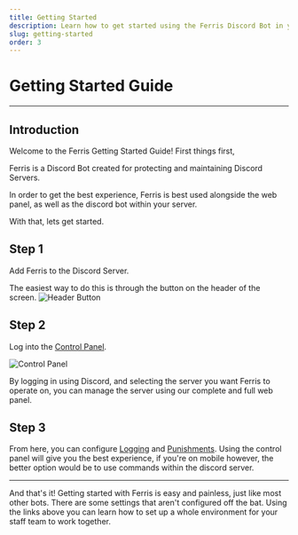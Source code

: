 ```yaml
---
title: Getting Started
description: Learn how to get started using the Ferris Discord Bot in your Server fast.
slug: getting-started
order: 3
---
```


# Getting Started Guide

---

## Introduction

Welcome to the Ferris Getting Started Guide! First things first,

Ferris is a Discord Bot created for protecting and maintaining Discord Servers.

In order to get the best experience, Ferris is best used alongside the web panel, as well as the discord bot within your server.

With that, lets get started.

## Step 1

Add Ferris to the Discord Server.

The easiest way to do this is through the button on the header of the screen.
![Header Button](https://i.imgur.com/Pq1mQ68.png)

## Step 2

Log into the [Control Panel](/api/login).

![Control Panel](https://i.imgur.com/3YisPzO.png)

By logging in using Discord, and selecting the server you want Ferris to operate on, you can manage the server using our complete and full web panel.

## Step 3

From here, you can configure [Logging](/docs/logging/introduction) and [Punishments](/docs/punishments/introduction). Using the control panel will give you the best experience, if you're on mobile however, the better option would be to use commands within the discord server.

---

And that's it! Getting started with Ferris is easy and painless, just like most other bots. There are some settings that aren't configured off the bat. Using the links above you can learn how to set up a whole environment for your staff team to work together.
